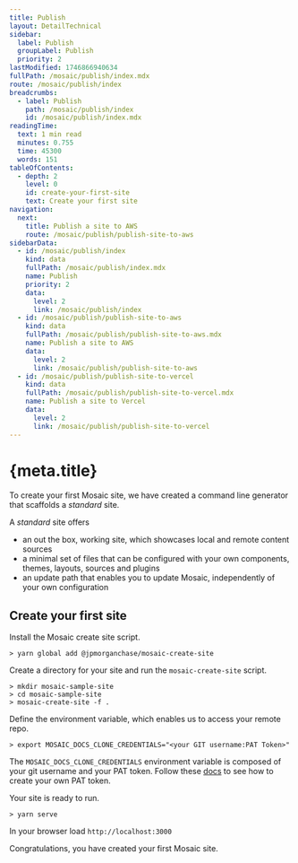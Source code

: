 ```yaml
---
title: Publish
layout: DetailTechnical
sidebar:
  label: Publish
  groupLabel: Publish
  priority: 2
lastModified: 1746866940634
fullPath: /mosaic/publish/index.mdx
route: /mosaic/publish/index
breadcrumbs:
  - label: Publish
    path: /mosaic/publish/index
    id: /mosaic/publish/index.mdx
readingTime:
  text: 1 min read
  minutes: 0.755
  time: 45300
  words: 151
tableOfContents:
  - depth: 2
    level: 0
    id: create-your-first-site
    text: Create your first site
navigation:
  next:
    title: Publish a site to AWS
    route: /mosaic/publish/publish-site-to-aws
sidebarData:
  - id: /mosaic/publish/index
    kind: data
    fullPath: /mosaic/publish/index.mdx
    name: Publish
    priority: 2
    data:
      level: 2
      link: /mosaic/publish/index
  - id: /mosaic/publish/publish-site-to-aws
    kind: data
    fullPath: /mosaic/publish/publish-site-to-aws.mdx
    name: Publish a site to AWS
    data:
      level: 2
      link: /mosaic/publish/publish-site-to-aws
  - id: /mosaic/publish/publish-site-to-vercel
    kind: data
    fullPath: /mosaic/publish/publish-site-to-vercel.mdx
    name: Publish a site to Vercel
    data:
      level: 2
      link: /mosaic/publish/publish-site-to-vercel
---
```

# {meta.title}

To create your first Mosaic site, we have created a command line generator that scaffolds a *standard* site.

A *standard* site offers

* an out the box, working site, which showcases local and remote content sources
* a minimal set of files that can be configured with your own components, themes, layouts, sources and plugins
* an update path that enables you to update Mosaic, independently of your own configuration

## Create your first site

Install the Mosaic create site script.

```
> yarn global add @jpmorganchase/mosaic-create-site
```

Create a directory for your site and run the `mosaic-create-site` script.

```
> mkdir mosaic-sample-site
> cd mosaic-sample-site
> mosaic-create-site -f .
```

Define the environment variable, which enables us to access your remote repo.

```
> export MOSAIC_DOCS_CLONE_CREDENTIALS="<your GIT username:PAT Token>"
```

The `MOSAIC_DOCS_CLONE_CREDENTIALS` environment variable is composed of your git username and your PAT token.
Follow these [docs](https://docs.github.com/en/enterprise-server@3.4/authentication/keeping-your-account-and-data-secure/creating-a-personal-access-token) to see how to create your own PAT token.

Your site is ready to run.

```
> yarn serve
```

In your browser load `http://localhost:3000`

Congratulations, you have created your first Mosaic site.
